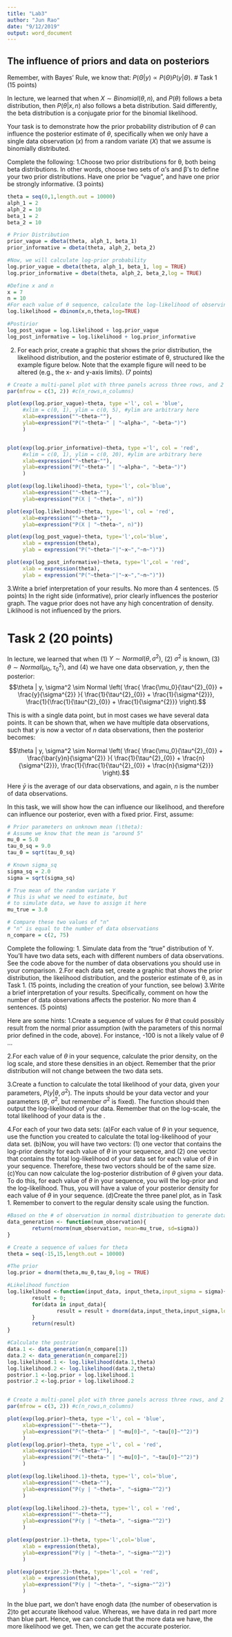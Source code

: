 ```yaml
---
title: "Lab3"
author: "Jun Rao"
date: "9/12/2019"
output: word_document
---
```


## The influence of priors and data on posteriors

Remember, with Bayes' Rule, we know that: $P(\Theta | y) \propto P(\Theta) P(y | \Theta)$.
# Task 1 (15 points)

In lecture, we learned that when $X \sim Binomial(\theta, n)$, and $P(\theta)$ follows a beta distribution, then $P(\theta | x, n)$ also follows a beta distribution. 
Said differently, the beta distribution is a conjugate prior for the binomial likelihood. 

Your task is to demonstrate how the prior probability distribution of $\theta$ can influence the posterior estimate of $\theta$, specifically when we only have a single data observation ($x$) from a random variate ($X$) that we assume is binomially distributed. 

Complete the following:
1.Choose two prior distributions for θ, both being beta distributions. In other words, choose two sets of
α’s and β’s to define your two prior distributions. Have one prior be “vague”, and have one prior be
strongly informative. (3 points)
```r
theta = seq(0,1,length.out = 10000)
alph_1 = 2
alph_2 = 10
beta_1 = 2
beta_2 = 10

# Prior Distribution
prior_vague = dbeta(theta, alph_1, beta_1)
prior_informative = dbeta(theta, alph_2, beta_2)

#Now, we will calculate log-prior probability
log.prior_vague = dbeta(theta, alph_1, beta_1, log = TRUE)
log.prior_informative = dbeta(theta, alph_2, beta_2,log = TRUE)

#Define x and n
x = 7
n = 10
#For each value of θ sequence, calculate the log-likelihood of observing x = 7, given that parameter value
log.likelihood = dbinom(x,n,theta,log=TRUE)

#Postirior 
log_post_vague = log.likelihood + log.prior_vague
log_post_informative = log.likelihood + log.prior_informative
```

2. For each prior, create a graphic that shows the prior distribution, the likelihood distribution, and the
posterior estimate of θ, structured like the example figure below. Note that the example figure will
need to be altered (e.g., the x- and y-axis limits). (7 points)
```r
# Create a multi-panel plot with three panels across three rows, and 2 column:
par(mfrow = c(3, 2)) #c(n_rows,n_columns)

plot(exp(log.prior_vague)~theta, type ='l', col = 'blue',
     #xlim = c(0, 1), ylim = c(0, 5), #ylim are arbitrary here
     xlab=expression(""~theta~""),
     ylab=expression("P("~theta~" | "~alpha~", "~beta~")")
     )


plot(exp(log.prior_informative)~theta, type ='l', col = 'red',
     #xlim = c(0, 1), ylim = c(0, 20), #ylim are arbitrary here
     xlab=expression(""~theta~""),
     ylab=expression("P("~theta~" | "~alpha~", "~beta~")")
     )

plot(exp(log.likelihood)~theta, type='l', col='blue',
     xlab=expression(""~theta~""),
     ylab=expression("P(X | "~theta~", n)"))

plot(exp(log.likelihood)~theta, type='l', col = 'red',
     xlab=expression(""~theta~""),
     ylab=expression("P(X | "~theta~", n)"))

plot(exp(log_post_vague)~theta, type='l',col='blue',
     xlab = expression(theta),
     ylab = expression("P("~theta~"|"~x~","~n~")"))

plot(exp(log_post_informative)~theta, type='l',col = 'red',
     xlab = expression(theta),
     ylab = expression("P("~theta~"|"~x~","~n~")"))
```
3.Write a brief interpretation of your results. No more than 4 sentences. (5 points)
In the right side (informative), prior clearly influences the posterior graph.
The vague prior does not have any high concentration of density. 
Liklihood is not influenced by the priors.

\newpage
# Task 2 (20 points)

In lecture, we learned that when (1) $Y \sim Normal(\theta, \sigma^2)$, (2) $\sigma^2$ is known, (3) $\theta \sim Normal(\mu_0, \tau^{2}_{0})$, and (4) we have one data observation, $y$, then the posterior: 
$$\theta | y, \sigma^2 
\sim Normal \left(  \frac{ \frac{\mu_0}{\tau^{2}_{0}} + \frac{y}{\sigma^{2}} }{ \frac{1}{\tau^{2}_{0}} + \frac{1}{\sigma^{2}}},
\frac{1}{\frac{1}{\tau^{2}_{0}} + \frac{1}{\sigma^{2}}} \right).$$

This is with a single data point, but in most cases we have several data points. It can be shown that, when we have multiple data observations, such that $y$ is now a vector of $n$ data observations, then the posterior becomes:

$$\theta | y, \sigma^2 
\sim Normal \left(  \frac{ \frac{\mu_0}{\tau^{2}_{0}} + \frac{\bar{y}n}{\sigma^{2}} }{ \frac{1}{\tau^{2}_{0}} + \frac{n}{\sigma^{2}}},
\frac{1}{\frac{1}{\tau^{2}_{0}} + \frac{n}{\sigma^{2}}} \right).$$

Here $\bar{y}$ is the average of our data observations, and again, $n$ is the number of data observations. 

In this task, we will show how the \textit{number of data points} can influence our likelihood, and therefore can influence our posterior, even with a fixed prior. First, assume:
```r

# Prior parameters on unknown mean (\theta):
# Assume we know that the mean is "around 5"
mu_0 = 5.0
tau_0_sq = 9.0
tau_0 = sqrt(tau_0_sq)

# Known sigma_sq
sigma_sq = 2.0
sigma = sqrt(sigma_sq)

# True mean of the random variate Y
# This is what we need to estimate, but 
# to simulate data, we have to assign it here
mu_true = 3.0

# Compare these two values of "n"
# "n" is equal to the number of data observations
n_compare = c(2, 75)

```


Complete the following:
1. Simulate data from the “true” distribution of Y. You’ll have two data sets, each with different numbers
of data observations. See the code above for the number of data observations you should use in your
comparison.
2.For each data set, create a graphic that shows the prior distribution, the likelihood distribution, and
the posterior estimate of θ, as in Task 1. (15 points, including the creation of your function, see below)
3.Write a brief interpretation of your results. Specifically, comment on how the number of data observations
affects the posterior. No more than 4 sentences. (5 points)

Here are some hints:
1.Create a sequence of values for $\theta$ that could possibly result from the normal prior assumption (with the parameters of this normal prior defined in the code, above). For instance, -100 is not a likely value of $\theta$ $\dots$ 

2.For each value of $\theta$ in your sequence, calculate the prior density, on the log scale, and store these densities in an object. Remember that the prior distribution will not change between the two data sets.

3.Create a function to calculate the total likelihood of your data, given your parameters, $P(y | \theta, \sigma^2)$. The inputs should be your data vector and your parameters ($\theta$, $\sigma^2$, but remember $\sigma^2$ is fixed). The function should then output the log-likelihood of your data. Remember that on the log-scale, the total likelihood of your data is the \textit{sum of the likelihoods of each data point}. 

4.For each of your two data sets:
      (a)For each value of $\theta$ in your sequence, use the function you created to calculate the total log-likelihood of your data set. 
      (b)Now, you will have two vectors: (1) one vector that contains the log-prior density for each value of $\theta$ in your sequence, and (2) one vector that contains the total log-likelihood of your data set for each value of $\theta$ in your sequence. Therefore, these two vectors should be of the same size.
      (c)You can now calculate the log-posterior distribution of $\theta$ given your data. To do this, for each value of $\theta$ in your sequence, you will \textit{add} the log-prior and the log-likelihood. Thus, you will have a value of your posterior density for each value of $\theta$ in your sequence.
      (d)Create the three panel plot, as in Task 1. Remember to convert to the regular density scale using the \texttt{exp()} function. 
 

```r
#Based on the # of observation in normal distribuation to generate data
data_generation <- function(num_observation){
        return(rnorm(num_observation, mean=mu_true, sd=sigma))
}

# Create a sequence of values for theta
theta = seq(-15,15,length.out = 10000)

#The prior
log.prior = dnorm(theta,mu_0,tau_0,log = TRUE)

#Likelihood function
log.likelihood <-function(input_data, input_theta,input_sigma = sigma){
        result = 0;
        for(data in input_data){
                result = result + dnorm(data,input_theta,input_sigma,log = TRUE)
        }
        return(result)
}

#Calculate the postrior 
data.1 <- data_generation(n_compare[1])
data.2 <- data_generation(n_compare[2])
log.likelihood.1 <- log.likelihood(data.1,theta)
log.likelihood.2 <- log.likelihood(data.2,theta)
postrior.1 <-log.prior + log.likelihood.1
postrior.2 <-log.prior + log.likelihood.2


# Create a multi-panel plot with three panels across three rows, and 2 column:
par(mfrow = c(3, 2)) #c(n_rows,n_columns)

plot(exp(log.prior)~theta, type ='l', col = 'blue',
     xlab=expression(""~theta~""),
     ylab=expression("P("~theta~" | "~mu[0]~", "~tau[0]~"^2)")
     )
plot(exp(log.prior)~theta, type ='l', col = 'red',
     xlab=expression(""~theta~""),
     ylab=expression("P("~theta~" | "~mu[0]~", "~tau[0]~"^2)")
     )

plot(exp(log.likelihood.1)~theta, type='l', col='blue',
     xlab=expression(""~theta~""),
     ylab=expression("P(y | "~theta~", "~sigma~"^2)")
     )

plot(exp(log.likelihood.2)~theta, type='l', col = 'red',
     xlab=expression(""~theta~""),
     ylab=expression("P(y | "~theta~", "~sigma~"^2)")
     )

plot(exp(postrior.1)~theta, type='l',col='blue',
     xlab = expression(theta),
     ylab=expression("P(y | "~theta~", "~sigma~"^2)")
     )

plot(exp(postrior.2)~theta, type='l',col = 'red',
     xlab = expression(theta),
     ylab=expression("P(y | "~theta~", "~sigma~"^2)")
     )
```

In the blue part, we don't have enogh data (the number of obeservation is 2)to get accurate likehood value.
Whereas, we have data in red part more than blue part.
Hence, we can conclude that the more data we have, the more likelihood we get. Then, we can get the accurate posterior.









